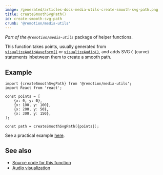 ```yaml
---
image: /generated/articles-docs-media-utils-create-smooth-svg-path.png
title: createSmoothSvgPath()
id: create-smooth-svg-path
crumb: '@remotion/media-utils'
---
```


_Part of the `@remotion/media-utils`_ package of helper functions.

This function takes points, usually generated from [`visualizeAudioWaveform()`](/docs/media-utils/visualize-audio-waveform) or [`visualizeAudio()`](/docs/visualize-audio), and adds SVG `C` (curve) statements inbetween them to create a smooth path.

## Example

```tsx twoslash
import {createSmoothSvgPath} from '@remotion/media-utils';
import React from 'react';

const points = [
	{x: 0, y: 0},
	{x: 100, y: 100},
	{x: 200, y: 50},
	{x: 300, y: 150},
];

const path = createSmoothSvgPath({points});
```

See a practical example [here](/docs/media-utils/visualize-audio-waveform#examples).

## See also

- [Source code for this function](https://github.com/remotion-dev/remotion/blob/main/packages/media-utils/src/create-smooth-svg-path.ts)
- [Audio visualization](/docs/audio/visualization)
